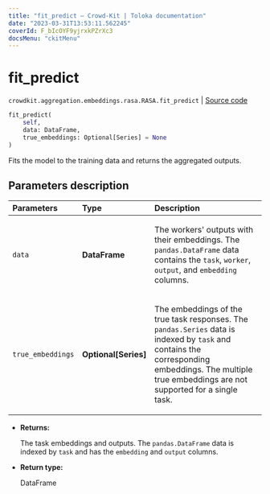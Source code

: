 ```yaml
---
title: "fit_predict — Crowd-Kit | Toloka documentation"
date: "2023-03-31T13:53:11.562245"
coverId: F_bIcOYF9yjrxkPZrXc3
docsMenu: "ckitMenu"
---
```


# fit_predict

`crowdkit.aggregation.embeddings.rasa.RASA.fit_predict` | [Source code](https://github.com/Toloka/crowd-kit/blob/v1.2.1/crowdkit/aggregation/embeddings/rasa.py#L169)

```python
fit_predict(
    self,
    data: DataFrame,
    true_embeddings: Optional[Series] = None
)
```

Fits the model to the training data and returns the aggregated outputs.

## Parameters description

| Parameters | Type | Description |
| :----------| :----| :-----------|
`data`|**DataFrame**|<p>The workers' outputs with their embeddings. The `pandas.DataFrame` data contains the `task`, `worker`, `output`, and `embedding` columns.</p>
`true_embeddings`|**Optional\[Series\]**|<p>The embeddings of the true task responses. The `pandas.Series` data is indexed by `task` and contains the corresponding embeddings. The multiple true embeddings are not supported for a single task.</p>

* **Returns:**

  The task embeddings and outputs.
The `pandas.DataFrame` data is indexed by `task` and has the `embedding` and `output` columns.

* **Return type:**

  DataFrame